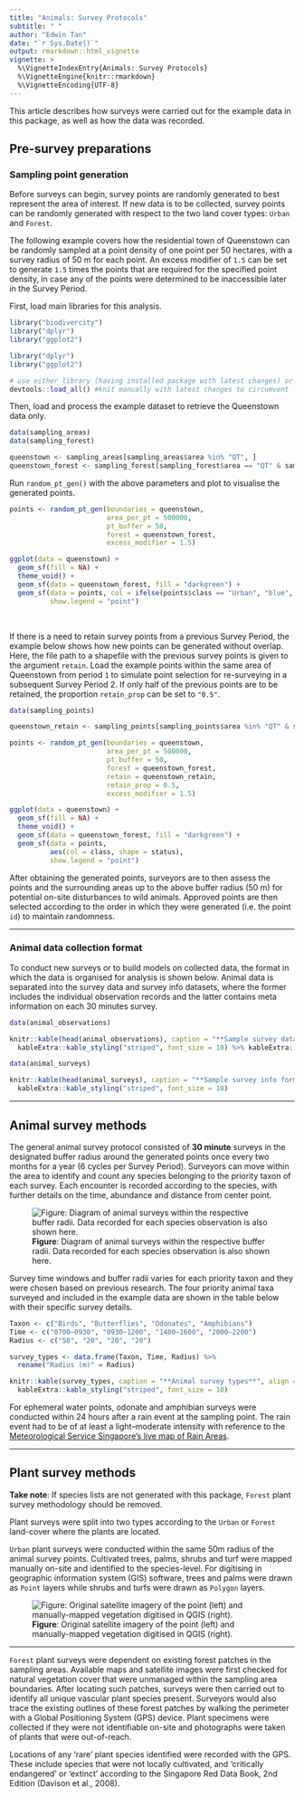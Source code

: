 ```yaml
---
title: "Animals: Survey Protocols"
subtitle: " "
author: "Edwin Tan"
date: "`r Sys.Date()`"
output: rmarkdown::html_vignette
vignette: >
  %\VignetteIndexEntry{Animals: Survey Protocols}
  %\VignetteEngine{knitr::rmarkdown}
  %\VignetteEncoding{UTF-8}
---
```


This article describes how surveys were carried out for the example data in this package, as well as how the data was recorded.

## Pre-survey preparations

### Sampling point generation

Before surveys can begin, survey points are randomly generated to best represent the area of interest. If new data is to be collected, survey points can be randomly generated with respect to the two land cover types: `Urban` and `Forest`. 

The following example covers how the residential town of Queenstown can be randomly sampled at a point density of one point per 50 hectares, with a survey radius of 50 m for each point. An excess modifier of `1.5` can be set to generate `1.5` times the points that are required for the specified point density, in case any of the points were determined to be inaccessible later in the Survey Period.

First, load main libraries for this analysis.

```r
library("biodivercity")
library("dplyr")
library("ggplot2")
```

```r
library("dplyr")
library("ggplot2")

# use either library (having installed package with latest changes) or load_all (package in development)
devtools::load_all() #knit manually with latest changes to circumvent library("biodivercity") (use in final version)
```

Then, load and process the example dataset to retrieve the Queenstown data only. 

```r
data(sampling_areas)
data(sampling_forest)

queenstown <- sampling_areas[sampling_areas$area %in% "QT", ]
queenstown_forest <- sampling_forest[sampling_forest$area == "QT" & sampling_forest$period == 2,]
```

Run `random_pt_gen()` with the above parameters and plot to visualise the generated points. 

```r
points <- random_pt_gen(boundaries = queenstown,
                        area_per_pt = 500000,
                        pt_buffer = 50,
                        forest = queenstown_forest,
                        excess_modifier = 1.5)

ggplot(data = queenstown) +
  geom_sf(fill = NA) +
  theme_void() +
  geom_sf(data = queenstown_forest, fill = "darkgreen") +
  geom_sf(data = points, col = ifelse(points$class == "Urban", "blue", "yellow"), 
          show.legend = "point")
```

<br>


If there is a need to retain survey points from a previous Survey Period, the example below shows how new points can be generated without overlap. Here, the file path to a shapefile with the previous survey points is given to the argument `retain`. Load the example points within the same area of Queenstown from period `1` to simulate point selection for re-surveying in a subsequent Survey Period 2. If only half of the previous points are to be retained, the proportion `retain_prop` can be set to `"0.5"`.  

```r
data(sampling_points)

queenstown_retain <- sampling_points[sampling_points$area %in% "QT" & sampling_points$period %in% "1", ]

points <- random_pt_gen(boundaries = queenstown,
                        area_per_pt = 500000,
                        pt_buffer = 50,
                        forest = queenstown_forest,
                        retain = queenstown_retain,
                        retain_prop = 0.5,
                        excess_modifier = 1.5)

ggplot(data = queenstown) +
  geom_sf(fill = NA) +
  theme_void() +
  geom_sf(data = queenstown_forest, fill = "darkgreen") +
  geom_sf(data = points,
          aes(col = class, shape = status),
          show.legend = "point")
```

After obtaining the generated points, surveyors are to then assess the points and the surrounding areas up to the above buffer radius (50 m) for potential on-site disturbances to wild animals. Approved points are then selected according to the order in which they were generated (i.e. the point `id`) to maintain randomness.

---

### Animal data collection format

To conduct new surveys or to build models on collected data, the format in which the data is organised for analysis is shown below. Animal data is separated into the survey data and survey info datasets, where the former includes the individual observation records and the latter contains meta information on each 30 minutes survey.

```r

data(animal_observations)

knitr::kable(head(animal_observations), caption = "**Sample survey data format**") %>%
  kableExtra::kable_styling("striped", font_size = 10) %>% kableExtra::scroll_box(width = "100%")
```

```r
data(animal_surveys)

knitr::kable(head(animal_surveys), caption = "**Sample survey info format**") %>%
  kableExtra::kable_styling("striped", font_size = 10)
```

---

## Animal survey methods

The general animal survey protocol consisted of **30 minute** surveys in the designated buffer radius around the generated points once every two months for a year (6 cycles per Survey Period). Surveyors can move within the area to identify and count any species belonging to the priority taxon of each survey. Each encounter is recorded according to the species, with further details on the time, abundance and distance from center point.

![**Figure**: Diagram of animal surveys within the respective buffer radii. Data recorded for each species observation is also shown here.](survey-diagram.png)

Survey time windows and buffer radii varies for each priority taxon and they were chosen based on previous research. The four priority animal taxa surveyed and included in the example data are shown in the table below with their specific survey details. 

```r

Taxon <- c("Birds", "Butterflies", "Odonates", "Amphibians")
Time <- c("0700–0930", "0930–1200", "1400–1600", "2000–2200")
Radius <- c("50", "20", "20", "20")

survey_types <- data.frame(Taxon, Time, Radius) %>% 
  rename("Radius (m)" = Radius)

knitr::kable(survey_types, caption = "**Animal survey types**", align = "lcr", position = "center") %>%
  kableExtra::kable_styling("striped", font_size = 10)
```

For ephemeral water points, odonate and amphibian surveys were conducted within 24 hours after a rain event at the sampling point. The rain event had to be of at least a light–moderate intensity with reference to the [Meteorological Service Singapore's live map of Rain Areas](http://www.weather.gov.sg/weather-rain-area-50km/).

---

## Plant survey methods

**Take note**: If species lists are not generated with this package, `Forest` plant survey methodology should be removed.

Plant surveys were split into two types according to the `Urban` or `Forest` land-cover where the plants are located. 

`Urban` plant surveys were conducted within the same 50m radius of the animal survey points. Cultivated trees, palms, shrubs and turf were mapped manually on-site and identified to the species-level. For digitising in geographic information system (GIS) software, trees and palms were drawn as `Point` layers while shrubs and turfs were drawn as `Polygon` layers.

![**Figure**: Original satellite imagery of the point (left) and manually-mapped vegetation digitised in QGIS (right).](mapping-diagram.png)

---

`Forest` plant surveys were dependent on existing forest patches in the sampling areas. Available maps and satellite images were first checked for natural vegetation cover that were unmanaged within the sampling area boundaries. After locating such patches, surveys were then carried out to identify all unique vascular plant species present. Surveyors would also trace the existing outlines of these forest patches by walking the perimeter with a Global Positioning System (GPS) device. Plant specimens were collected if they were not identifiable on-site and photographs were taken of plants that were out-of-reach. 

Locations of any ‘rare’ plant species identified were recorded with the GPS. These include species that were not locally cultivated, and ‘critically endangered’ or ‘extinct’ according to the Singapore Red Data Book, 2nd Edition (Davison et al., 2008).

